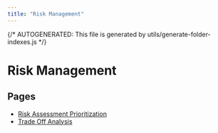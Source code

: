```yaml
---
title: "Risk Management"
---
```


{/* AUTOGENERATED: This file is generated by utils/generate-folder-indexes.js */}

# Risk Management

## Pages

- [Risk Assessment Prioritization](/opsec/risk-management/risk-assessment-prioritization)
- [Trade Off Analysis](/opsec/risk-management/trade-off-analysis)
